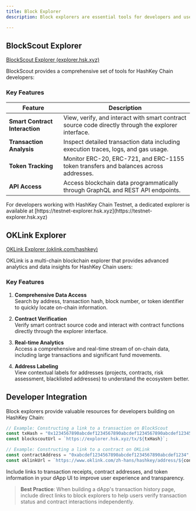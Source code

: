 ```yaml
---
title: Block Explorer
description: Block explorers are essential tools for developers and users to interact with blockchain data. HashKey Chain offers multiple explorer options to help you analyze transactions, verify contracts, and debug applications.

---
```


## BlockScout Explorer

[BlockScout Explorer (explorer.hsk.xyz)](https://explorer.hsk.xyz)

BlockScout provides a comprehensive set of tools for HashKey Chain developers:

### Key Features

| Feature | Description |
|---------|-------------|
| **Smart Contract Interaction** | View, verify, and interact with smart contract source code directly through the explorer interface. |
| **Transaction Analysis** | Inspect detailed transaction data including execution traces, logs, and gas usage. |
| **Token Tracking** | Monitor ERC-20, ERC-721, and ERC-1155 token transfers and balances across addresses. |
| **API Access** | Access blockchain data programmatically through GraphQL and REST API endpoints. |

<Note title="Testnet Explorer">
  For developers working with HashKey Chain Testnet, a dedicated explorer is available at [https://testnet-explorer.hsk.xyz](https://testnet-explorer.hsk.xyz)
</Note>

## OKLink Explorer

[OKLink Explorer (oklink.com/hashkey)](https://www.oklink.com/zh-hans/hashkey)

OKLink is a multi-chain blockchain explorer that provides advanced analytics and data insights for HashKey Chain users:

### Key Features

1. **Comprehensive Data Access**  
   Search by address, transaction hash, block number, or token identifier to quickly locate on-chain information.

2. **Contract Verification**  
   Verify smart contract source code and interact with contract functions directly through the explorer interface.

3. **Real-time Analytics**  
   Access a comprehensive and real-time stream of on-chain data, including large transactions and significant fund movements.

4. **Address Labeling**  
   View contextual labels for addresses (projects, contracts, risk assessment, blacklisted addresses) to understand the ecosystem better.

## Developer Integration

Block explorers provide valuable resources for developers building on HashKey Chain:

```typescript
// Example: Constructing a link to a transaction on BlockScout
const txHash = "0x1234567890abcdef1234567890abcdef1234567890abcdef1234567890abcdef";
const blockscoutUrl = `https://explorer.hsk.xyz/tx/${txHash}`;

// Example: Constructing a link to a contract on OKLink
const contractAddress = "0xabcdef1234567890abcdef1234567890abcdef1234";
const oklinkUrl = `https://www.oklink.com/zh-hans/hashkey/address/${contractAddress}`;
```

Include links to transaction receipts, contract addresses, and token information in your dApp UI to improve user experience and transparency.

> **Best Practice**: When building a dApp's transaction history page, include direct links to block explorers to help users verify transaction status and contract interactions independently.